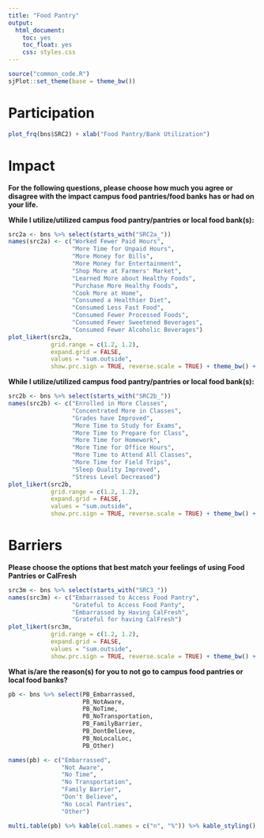 ```yaml
---
title: "Food Pantry"
output: 
  html_document: 
    toc: yes
    toc_float: yes
    css: styles.css
---
```


```r
source("common_code.R")
sjPlot::set_theme(base = theme_bw())
```

# Participation

```r
plot_frq(bns$SRC2) + xlab("Food Pantry/Bank Utilization")
```


# Impact

**For the following questions, please choose how much you agree or disagree with the impact campus food pantries/food banks has or had on your life.**

**While I utilize/utilized campus food pantry/pantries or local food bank(s):**

```r
src2a <- bns %>% select(starts_with("SRC2a_"))
names(src2a) <- c("Worked Fewer Paid Hours",
                  "More Time for Unpaid Hours",
                  "More Money for Bills",
                  "More Money for Entertainment",
                  "Shop More at Farmers' Market",
                  "Learned More about Healthy Foods",
                  "Purchase More Healthy Foods",
                  "Cook More at Home",
                  "Consumed a Healthier Diet",
                  "Consumed Less Fast Food",
                  "Consumed Fewer Processed Foods",
                  "Consumed Fewer Sweetened Beverages",
                  "Consumed Fewer Alcoholic Beverages")
plot_likert(src2a, 
            grid.range = c(1.2, 1.2),
            expand.grid = FALSE,
            values = "sum.outside",
            show.prc.sign = TRUE, reverse.scale = TRUE) + theme_bw() + theme(legend.position = "top")
```

**While I utilize/utilized campus food pantry/pantries or local food bank(s):** 

```r
src2b <- bns %>% select(starts_with("SRC2b_"))
names(src2b) <- c("Enrolled in More Classes",
                  "Concentrated More in Classes",
                  "Grades have Improved",
                  "More Time to Study for Exams",
                  "More Time to Prepare for Class",
                  "More Time for Homework",
                  "More Time for Office Hours",
                  "More Time to Attend All Classes",
                  "More Time for Field Trips",
                  "Sleep Quality Improved",
                  "Stress Level Decreased")
plot_likert(src2b, 
            grid.range = c(1.2, 1.2),
            expand.grid = FALSE,
            values = "sum.outside",
            show.prc.sign = TRUE, reverse.scale = TRUE) + theme_bw() + theme(legend.position = "top")
```


# Barriers



**Please choose the options that best match your feelings of using Food Pantries or CalFresh**

```r
src3m <- bns %>% select(starts_with("SRC3_"))
names(src3m) <- c("Embarrassed to Access Food Pantry",
                  "Grateful to Access Food Panty",
                  "Embarrassed by Having CalFresh",
                  "Grateful for having CalFresh")
plot_likert(src3m, 
            grid.range = c(1.2, 1.2),
            expand.grid = FALSE,
            values = "sum.outside",
            show.prc.sign = TRUE, reverse.scale = TRUE) + theme_bw() + theme(legend.position = "top")
```


**What is/are the reason(s) for you to not go to campus food pantries or local food banks?**

```r
pb <- bns %>% select(PB_Embarrassed,
                     PB_NotAware,
                     PB_NoTime,
                     PB_NoTransportation,
                     PB_FamilyBarrier,
                     PB_DontBelieve,
                     PB_NoLocalLoc,
                     PB_Other)
```

```r
names(pb) <- c("Embarrassed",
               "Not Aware",
               "No Time",
               "No Transportation",
               "Family Barrier",
               "Don't Believe",
               "No Local Pantries",
               "Other")
```

```r
multi.table(pb) %>% kable(col.names = c("n", "%")) %>% kable_styling()
```

